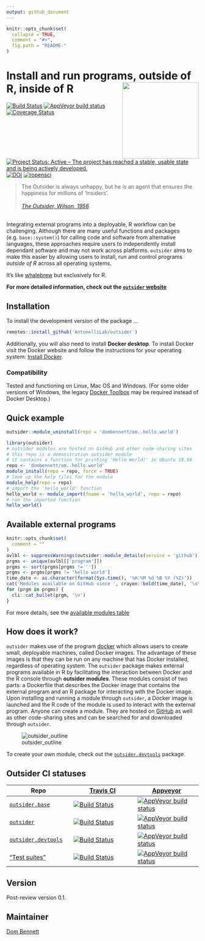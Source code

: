 ```yaml
---
output: github_document
---
```


<!-- README.md is generated from README.Rmd. Please edit that file -->
<!-- devtools::rmarkdown::render("README.Rmd") -->
<!-- Rscript -e "library(knitr); knit('README.Rmd')" -->

```r
knitr::opts_chunk$set(
  collapse = TRUE,
  comment = "#>",
  fig.path = "README-"
)
```

# Install and run programs, outside of R, inside of R <img src="logo.png" height="200" align="right"/>

[![Build Status](https://travis-ci.org/AntonelliLab/outsider.svg?branch=master)](https://travis-ci.org/AntonelliLab/outsider) [![AppVeyor build status](https://ci.appveyor.com/api/projects/status/github/AntonelliLab/outsider?branch=master&svg=true)](https://ci.appveyor.com/project/DomBennett/outsider) [![Coverage Status](https://coveralls.io/repos/github/AntonelliLab/outsider/badge.svg?branch=master)](https://coveralls.io/github/AntonelliLab/outsider?branch=master) [![Project Status: Active – The project has reached a stable, usable state and is being actively developed.](https://www.repostatus.org/badges/latest/active.svg)](https://www.repostatus.org/#active) [![DOI](https://zenodo.org/badge/145114547.svg)](https://zenodo.org/badge/latestdoi/145114547) [![ropensci](https://badges.ropensci.org/282_status.svg)](https://github.com/ropensci/onboarding/issues/282)

> The Outsider is always unhappy, but he is an agent that ensures the happiness for millions of 'Insiders'.<br><br>
*[The Outsider, Wilson, 1956](https://en.wikipedia.org/wiki/The_Outsider_(Colin_Wilson)).*

<br>
Integrating external programs into a deployable, R workflow can be challenging. Although there are many useful functions and packages (e.g. `base::system()`) for calling code and software from alternative languages, these approaches require users to independently install dependant software and may not work across platforms. `outsider` aims to make this easier by allowing users to install, run and control programs *outside of R* across all operating systems.

It's like [whalebrew](https://github.com/whalebrew/whalebrew) but exclusively
for R.

**For more detailed information, check out the [`outsider` website](https://antonellilab.github.io/outsider/articles/outsider.html)**

## Installation

To install the development version of the package ...

```r
remotes::install_github('AntonelliLab/outsider')
```

Additionally, you will also need to install **Docker desktop**. To install
Docker visit the Docker website and follow the instructions for your operating
system: [Install Docker](https://www.docker.com/products/docker-desktop).

### Compatibility

Tested and functioning on Linux, Mac OS and Windows. (For some older versions of
Windows, the legacy
[Docker Toolbox](https://docs.docker.com/toolbox/toolbox_install_windows/) may
be required instead of Docker Desktop.)

## Quick example

```r
outsider::module_uninstall(repo = 'dombennett/om..hello.world')
```

```r
library(outsider)
# outsider modules are hosted on GitHub and other code-sharing sites
# this repo is a demonstration outsider module
# it contains a function for printing 'Hello World!' in Ubuntu 18.04
repo <- 'dombennett/om..hello.world'
module_install(repo = repo, force = TRUE)
# look up the help files for the module
module_help(repo = repo)
# import the 'hello_world' function
hello_world <- module_import(fname = 'hello_world', repo = repo)
# run the imported function
hello_world()
```

## Available external programs

```r
knitr::opts_chunk$set(
  comment = ""
)
avlbl <- suppressWarnings(outsider::module_details(service = 'github'))
prgms <- unique(avlbl[['program']])
prgms <- sort(prgms[prgms != ''])
prgms <- prgms[prgms != 'hello world']
time_date <- as.character(format(Sys.time(), '%H:%M %d %B %Y (%Z)'))
cat('Modules available on GitHub since ', crayon::bold(time_date), '\n\n')
for (prgm in prgms) {
  cli::cat_bullet(prgm, '\n')
}
```

For more details, see the [available modules table](https://antonellilab.github.io/outsider/articles/available.html)

## How does it work?

`outsider` makes use of the program [docker](https://www.docker.com/) which
allows users to create small, deployable machines, called Docker images.
The advantage of these images is that they can be run on any machine that has
Docker installed, regardless of operating system. The `outsider` package makes
external programs available in R by facilitating the interaction between Docker
and the R console through **outsider modules**. These modules consist of two
parts: a Dockerfile that describes the Docker image that contains the external
program and an R package for interacting with the Docker image. Upon installing
and running a module through `outsider`, a Docker image is launched and the R
code of the module is used to interact with the external program. Anyone can
create a module. They are hosted on [GitHub](https://github.com/) as well as
other code-sharing sites and can be searched for and downloaded through
`outsider`.

![outsider_outline](https://raw.githubusercontent.com/AntonelliLab/outsider/master/other/outline.png)

To create your own module, check out the [`outsider.devtools`](https://github.com/AntonelliLab/outsider.devtools) package.

## Outsider CI statuses

|Repo|[Travis CI](https://travis-ci.org/)|[Appveyor](https://www.appveyor.com/)|
|---|---|---|
|[`outsider.base`](https://github.com/AntonelliLab/outsider.base)|[![Build Status](https://travis-ci.org/AntonelliLab/outsider.base.svg?branch=master)](https://travis-ci.org/AntonelliLab/outsider.base)|[![AppVeyor build status](https://ci.appveyor.com/api/projects/status/github/AntonelliLab/outsider.base?branch=master&svg=true)](https://ci.appveyor.com/project/DomBennett/outsider.base)|
|[`outsider`](https://github.com/AntonelliLab/outsider)|[![Build Status](https://travis-ci.org/AntonelliLab/outsider.svg?branch=master)](https://travis-ci.org/AntonelliLab/outsider)|[![AppVeyor build status](https://ci.appveyor.com/api/projects/status/github/AntonelliLab/outsider?branch=master&svg=true)](https://ci.appveyor.com/project/DomBennett/outsider)|
|[`outsider.devtools`](https://github.com/AntonelliLab/outsider.devtools)|[![Build Status](https://travis-ci.org/AntonelliLab/outsider.devtools.svg?branch=master)](https://travis-ci.org/AntonelliLab/outsider.devtools)|[![AppVeyor build status](https://ci.appveyor.com/api/projects/status/github/AntonelliLab/outsider.devtools?branch=master&svg=true)](https://ci.appveyor.com/project/DomBennett/outsider.devtools)|
|["Test suites"](https://github.com/AntonelliLab/outsider-testsuites)|[![Build Status](https://travis-ci.org/AntonelliLab/outsider-testsuites.svg?branch=master)](https://travis-ci.org/AntonelliLab/outsider-testsuites)|[![AppVeyor build status](https://ci.appveyor.com/api/projects/status/github/AntonelliLab/outsider-testsuites?branch=master&svg=true)](https://ci.appveyor.com/project/DomBennett/outsider-testsuites)|

## Version

Post-review version 0.1.

## Maintainer

[Dom Bennett](https://github.com/DomBennett)
